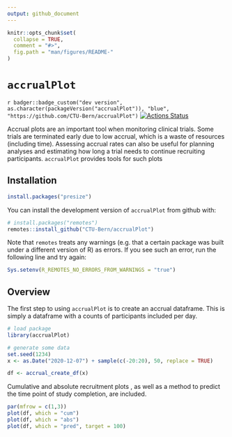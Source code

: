 ```yaml
---
output: github_document
---
```


<!-- README.md is generated from README.Rmd. Please edit that file -->

```r
knitr::opts_chunk$set(
  collapse = TRUE,
  comment = "#>",
  fig.path = "man/figures/README-"
)
```

# `accrualPlot`


<!-- [![](https://www.r-pkg.org/badges/version/accrualPlot?color=green)](https://cran.r-project.org/package=accrualPlot)  -->
`r badger::badge_custom("dev version", as.character(packageVersion("accrualPlot")), "blue", "https://github.com/CTU-Bern/accrualPlot")`
[![Actions Status](https://github.com/CTU-Bern/accrualPlot/workflows/R-CMD-check/badge.svg)](https://github.com/CTU-Bern/accrualPlot/actions)
<!-- ![travis](https://travis-ci.com/CTU-Bern/presize.svg?branch=master) -->
<!-- [![AppVeyor Build Status](https://ci.appveyor.com/api/projects/status/github/CTU-Bern/presize?branch=master&svg=true)](https://ci.appveyor.com/project/CTU-Bern/presize) -->
<!-- [![codecov](https://codecov.io/github/CTU-Bern/accrualPlot/branch/master/graphs/badge.svg)](https://codecov.io/github/CTU-Bern/accrualPlot) -->

Accrual plots are an important tool when monitoring clinical trials. Some trials are terminated early due to low accrual, which is a waste of resources (including time). Assessing accrual rates can also be useful for planning analyses and estimating how long a trial needs to continue recruiting participants.  `accrualPlot` provides tools for such plots

## Installation

<!-- `accrualPlot` can be installed from CRAN in the usual manner: -->

```r
install.packages("presize")
```


You can install the development version of `accrualPlot` from github with:

```r
# install.packages("remotes")
remotes::install_github("CTU-Bern/accrualPlot")
```

Note that `remotes` treats any warnings (e.g. that a certain package was built under a different version of R) as errors. If you see such an error, run the following line and try again:

```r
Sys.setenv(R_REMOTES_NO_ERRORS_FROM_WARNINGS = "true")
```

## Overview
The first step to using `accrualPlot` is to create an accrual dataframe. This is simply a dataframe with a counts of participants included per day.

```r
# load package
library(accrualPlot)

# generate some data
set.seed(1234)
x <- as.Date("2020-12-07") + sample(c(-20:20), 50, replace = TRUE)

df <- accrual_create_df(x)

```

Cumulative and absolute recruitment plots , as well as a method to predict the time point of study completion, are included.

```r
par(mfrow = c(1,3))
plot(df, which = "cum")
plot(df, which = "abs")
plot(df, which = "pred", target = 100)
```

